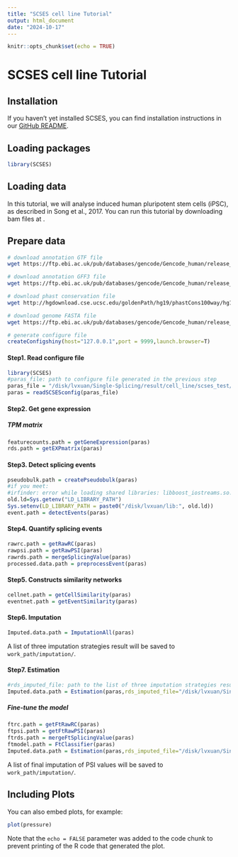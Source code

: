 ```yaml
---
title: "SCSES cell line Tutorial"
output: html_document
date: "2024-10-17"
---
```


```r
knitr::opts_chunk$set(echo = TRUE)
```

# SCSES cell line Tutorial

## Installation

If you haven’t yet installed SCSES, you can find installation instructions in our [GitHub README](https://github.com/lvxuan12/SCSES?tab=readme-ov-file#installation).

## Loading packages

```r
library(SCSES)
```

## Loading data

In this tutorial, we will analyse induced human pluripotent stem cells (iPSC), as described in Song et al., 2017. You can run this tutorial by downloading bam files at .

## Prepare data

``` bash
# download annotation GTF file
wget https://ftp.ebi.ac.uk/pub/databases/gencode/Gencode_human/release_19/gencode.v19.annotation.gtf.gz

# download annotation GFF3 file
wget https://ftp.ebi.ac.uk/pub/databases/gencode/Gencode_human/release_19/gencode.v19.annotation.gff3.gz

# download phast conservation file
wget http://hgdownload.cse.ucsc.edu/goldenPath/hg19/phastCons100way/hg19.100way.phastCons.bw

# download genome FASTA file
wget https://ftp.ebi.ac.uk/pub/databases/gencode/Gencode_human/release_19/GRCh37.p13.genome.fa.gz

```

```r
# generate configure file
createConfigshiny(host="127.0.0.1",port = 9999,launch.browser=T) 
```

#### Step1. Read configure file

```r
library(SCSES)
#paras_file: path to configure file generated in the previous step
paras_file = "/disk/lvxuan/Single-Splicing/result/cell_line/scses_test/cell_line.json"
paras = readSCSESconfig(paras_file)
```

#### Step2. Get gene expression

##### TPM matrix

```r
featurecounts.path = getGeneExpression(paras) 
rds.path = getEXPmatrix(paras)
```

#### Step3. Detect splicing events

```r
pseudobulk.path = createPseudobulk(paras)
#if you meet:
#irfinder: error while loading shared libraries: libboost_iostreams.so.1.71.0: cannot open shared object file: No such file or directory
old.ld=Sys.getenv("LD_LIBRARY_PATH")
Sys.setenv(LD_LIBRARY_PATH = paste0("/disk/lvxuan/lib:", old.ld))
event.path = detectEvents(paras)
```

#### Step4. Quantify splicing events

```r
rawrc.path = getRawRC(paras)
rawpsi.path = getRawPSI(paras)
rawrds.path = mergeSplicingValue(paras)
processed.data.path = preprocessEvent(paras)
```

#### Step5. Constructs similarity networks

```r
cellnet.path = getCellSimilarity(paras)
eventnet.path = getEventSimilarity(paras)
```

#### Step6. Imputation

```r
Imputed.data.path = ImputationAll(paras)
```

A list of three imputation strategies result will be saved to `work_path/imputation/`.

#### Step7. Estimation

```r
#rds_imputed_file: path to the list of three imputation strategies results generated in the previous step
Imputed.data.path = Estimation(paras,rds_imputed_file="/disk/lvxuan/Single-Splicing/result/GSE85908/scses_test/imputation/Imputed_seperated_500007276.rds")
```

##### Fine-tune the model

```r
ftrc.path = getFtRawRC(paras)
ftpsi.path = getFtRawPSI(paras)
ftrds.path = mergeFtSplicingValue(paras)
ftmodel.path = FtClassifier(paras)
Imputed.data.path = Estimation(paras,rds_imputed_file="/disk/lvxuan/Single-Splicing/result/GSE85908/scses_test/imputation/Imputed_seperated_500007276.rds")
```

A list of final imputation of PSI values will be saved to `work_path/imputation/`.

## Including Plots

You can also embed plots, for example:

```r
plot(pressure)
```

Note that the `echo = FALSE` parameter was added to the code chunk to prevent printing of the R code that generated the plot.
